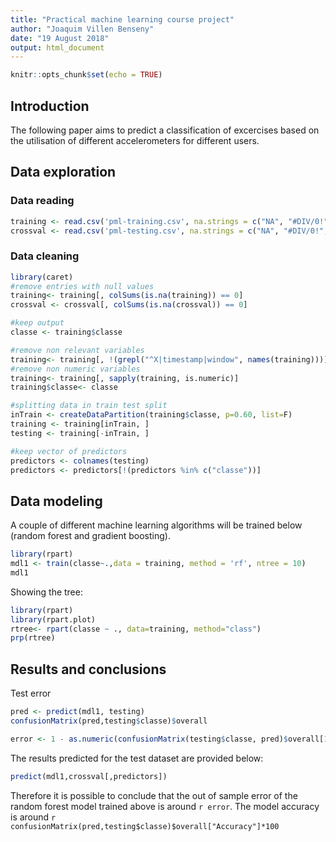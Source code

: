 ```yaml
---
title: "Practical machine learning course project"
author: "Joaquim Villen Benseny"
date: "19 August 2018"
output: html_document
---
```


```r
knitr::opts_chunk$set(echo = TRUE)
```

## Introduction
The following paper aims to predict a classification of excercises based on the utilisation of different accelerometers for different users. 

## Data exploration

### Data reading
```r
training <- read.csv('pml-training.csv', na.strings = c("NA", "#DIV/0!", ""))
crossval <- read.csv('pml-testing.csv', na.strings = c("NA", "#DIV/0!", ""))
```

### Data cleaning
```r
library(caret)
#remove entries with null values
training<- training[, colSums(is.na(training)) == 0]
crossval <- crossval[, colSums(is.na(crossval)) == 0] 

#keep output
classe <- training$classe

#remove non relevant variables
training<- training[, !(grepl("^X|timestamp|window", names(training)))]
#remove non numeric variables
training<- training[, sapply(training, is.numeric)]
training$classe<- classe

#splitting data in train test split
inTrain <- createDataPartition(training$classe, p=0.60, list=F)
training <- training[inTrain, ]
testing <- training[-inTrain, ]

#keep vector of predictors
predictors <- colnames(testing)
predictors <- predictors[!(predictors %in% c("classe"))]
```

## Data modeling

A couple of different machine learning algorithms will be trained below (random forest and gradient boosting).
```r
library(rpart)
mdl1 <- train(classe~.,data = training, method = 'rf', ntree = 10)
mdl1
```

Showing the tree:
```r
library(rpart)
library(rpart.plot)
rtree<- rpart(classe ~ ., data=training, method="class")
prp(rtree)
```


## Results and conclusions
Test error
```r
pred <- predict(mdl1, testing)
confusionMatrix(pred,testing$classe)$overall
```

```r
error <- 1 - as.numeric(confusionMatrix(testing$classe, pred)$overall[1])
```

The results predicted for the test dataset are provided below:
```r
predict(mdl1,crossval[,predictors])
```

Therefore it is possible to conclude that the out of sample error of the random forest model trained above is around `r error`. The  model accuracy is around `r confusionMatrix(pred,testing$classe)$overall["Accuracy"]*100` 